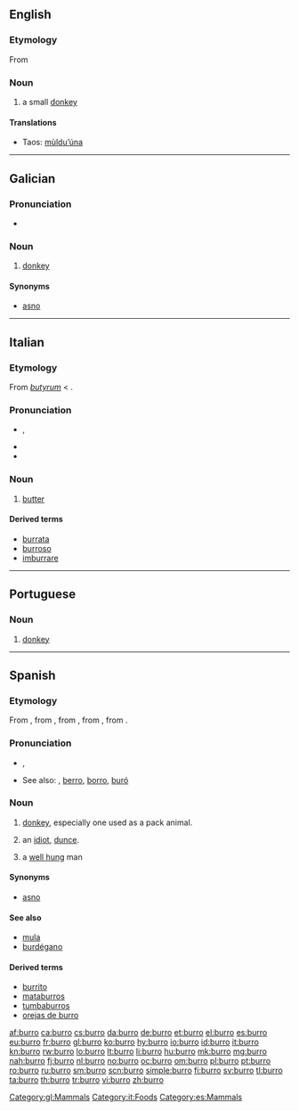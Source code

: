 ==English==

===Etymology===
From {{etyl|es}}

===Noun===
{{en-noun}}

# a small [[donkey]]

====Translations====
{{trans-top|small donkey}}
* Taos: [[mùldu’úna]]
{{trans-mid}}
{{trans-bottom}}

----

==Galician==

===Pronunciation===
* {{audio|Gl-burro.ogg|Audio}}

===Noun===
{{gl-noun|m}}

# [[donkey]]

====Synonyms====
* [[asno]]

[[Category:gl:Mammals]]

----

==Italian==

===Etymology===
From {{etyl|la|it}} ''[[butyrum]]'' < {{etyl|grc|it}} {{term|βούτυρον|βούτῡρον|lang=grc}}.

===Pronunciation===
* {{IPA|[ˈbur.ro]|/ˈburro/|lang=it}}, {{X-SAMPA|/"burro/}}
* {{audio|It-il burro.ogg|Audio}}
* {{hyphenation|bùr|ro}}

===Noun===
{{it-noun|burr|m|o|i}}

# [[butter]]

====Derived terms====
* [[burrata]]
* [[burroso]]
* [[imburrare]]

[[Category:it:Foods]]

----

==Portuguese==

===Noun===
{{pt-noun|m|s}}

# [[donkey]]

----

==Spanish==

===Etymology===
From {{term|borrico||donkey|lang=es}}, from {{etyl|la|es}} {{term|burricus||small horse|lang=la}}, from {{term|burrus||red-brown|lang=la}}, from {{etyl|grc|es}} {{term|πυρρός||flame colored|tr=purros|lang=grc|sc=polytonic}}, from {{term|πῦρ||fire|tr=pur|lang=grc|sc=polytonic}}.

===Pronunciation===
* {{IPA|[ˈbu.ro]|lang=es}}, {{X-SAMPA|["bu.ro]}}
* See also: {{l|es|barro}}, [[berro]], [[borro]], [[buró]]

===Noun===
{{es-noun|m|f=burra}}

# [[donkey]], especially one used as a pack animal.
# {{slang|lang=es}} an [[idiot]], [[dunce]].
# {{slang|figuratively|lang=es}} a [[well hung]] man

====Synonyms====
* [[asno]]

====See also====
* [[mula]]
* [[burdégano]]

====Derived terms====
* [[burrito]]
* [[mataburros]]
* [[tumbaburros]]
* [[orejas de burro]]

[[Category:es:Mammals]]

[[af:burro]]
[[ca:burro]]
[[cs:burro]]
[[da:burro]]
[[de:burro]]
[[et:burro]]
[[el:burro]]
[[es:burro]]
[[eu:burro]]
[[fr:burro]]
[[gl:burro]]
[[ko:burro]]
[[hy:burro]]
[[io:burro]]
[[id:burro]]
[[it:burro]]
[[kn:burro]]
[[rw:burro]]
[[lo:burro]]
[[lt:burro]]
[[li:burro]]
[[hu:burro]]
[[mk:burro]]
[[mg:burro]]
[[nah:burro]]
[[fj:burro]]
[[nl:burro]]
[[no:burro]]
[[oc:burro]]
[[om:burro]]
[[pl:burro]]
[[pt:burro]]
[[ro:burro]]
[[ru:burro]]
[[sm:burro]]
[[scn:burro]]
[[simple:burro]]
[[fi:burro]]
[[sv:burro]]
[[tl:burro]]
[[ta:burro]]
[[th:burro]]
[[tr:burro]]
[[vi:burro]]
[[zh:burro]]